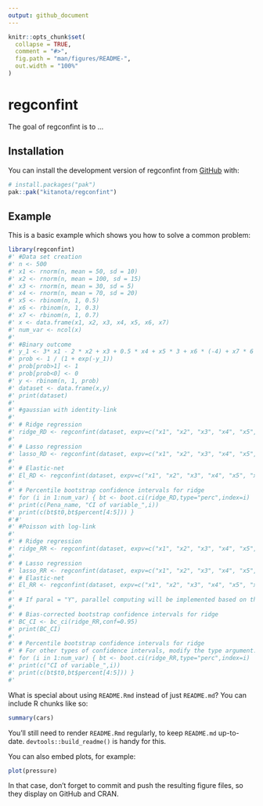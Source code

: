 ```yaml
---
output: github_document
---
```


<!-- README.md is generated from README.Rmd. Please edit that file -->

```r
knitr::opts_chunk$set(
  collapse = TRUE,
  comment = "#>",
  fig.path = "man/figures/README-",
  out.width = "100%"
)
```

# regconfint

<!-- badges: start -->
<!-- badges: end -->

The goal of regconfint is to ...

## Installation

You can install the development version of regconfint from [GitHub](https://github.com/) with:

``` r
# install.packages("pak")
pak::pak("kitanota/regconfint")
```

## Example

This is a basic example which shows you how to solve a common problem:

```r
library(regconfint)
#' #Data set creation
#' n <- 500
#' x1 <- rnorm(n, mean = 50, sd = 10)
#' x2 <- rnorm(n, mean = 100, sd = 15)
#' x3 <- rnorm(n, mean = 30, sd = 5)
#' x4 <- rnorm(n, mean = 70, sd = 20)
#' x5 <- rbinom(n, 1, 0.5)
#' x6 <- rbinom(n, 1, 0.3)
#' x7 <- rbinom(n, 1, 0.7)
#' x <- data.frame(x1, x2, x3, x4, x5, x6, x7)
#' num_var <- ncol(x)
#'
#' #Binary outcome
#' y_1 <- 3* x1 - 2 * x2 + x3 + 0.5 * x4 + x5 * 3 + x6 * (-4) + x7 * 6 + rnorm(n, mean = 0, sd = 20)
#' prob <- 1 / (1 + exp(-y_1))
#' prob[prob>1] <- 1
#' prob[prob<0] <- 0
#' y <- rbinom(n, 1, prob)
#' dataset <- data.frame(x,y)
#' print(dataset)
#'
#' #gaussian with identity-link
#'
#' # Ridge regression
#' ridge_RD <- regconfint(dataset, expv=c("x1", "x2", "x3", "x4", "x5", "x6", "x7"), tarv="y", itr=200, al=0, sed=1234, fam="gaussian", lin="identity")
#'
#' # Lasso regression
#' lasso_RD <- regconfint(dataset, expv=c("x1", "x2", "x3", "x4", "x5", "x6", "x7"), tarv="y", itr=200, al=1, sed=1234, fam="gaussian", lin="identity")
#'
#' # Elastic-net
#' El_RD <- regconfint(dataset, expv=c("x1", "x2", "x3", "x4", "x5", "x6", "x7"), tarv="y", itr=200, al=seq(0.01,0.99,0.01), sed=1234, fam="gaussian",lin="identity", paral="N")
#'
#' # Percentile bootstrap confidence intervals for ridge
#' for (i in 1:num_var) { bt <- boot.ci(ridge_RD,type="perc",index=i)
#' print(c(Pena_name, "CI of variable_",i))
#' print(c(bt$t0,bt$percent[4:5])) }
#'#'
#' #Poisson with log-link
#'
#' # Ridge regression
#' ridge_RR <- regconfint(dataset, expv=c("x1", "x2", "x3", "x4", "x5", "x6", "x7"), tarv="y", itr=200, al=0, sed=1234, fam="poisson", lin="log")
#'
#' # Lasso regression
#' lasso_RR <- regconfint(dataset, expv=c("x1", "x2", "x3", "x4", "x5", "x6", "x7"), tarv="y", itr=200, al=1, sed=1234, fam="poisson", lin="log")
#' # Elastic-net
#' El_RR <- regconfint(dataset, expv=c("x1", "x2", "x3", "x4", "x5", "x6", "x7"), tarv="y", itr=200, al=seq(0.01,0.99,0.01), sed=1234, fam="poisson",lin="log", paral="N")
#'
#' # If paral = "Y", parallel computing will be implemented based on the number of cores available in your computer
#'
#' # Bias-corrected bootstrap confidence intervals for ridge
#' BC_CI <- bc_ci(ridge_RR,conf=0.95)
#' print(BC_CI)
#'
#' # Percentile bootstrap confidence intervals for ridge
#' # For other types of confidence intervals, modify the type argument. For more details, please see the instruction of boot pakage
#' for (i in 1:num_var) { bt <- boot.ci(ridge_RR,type="perc",index=i)
#' print(c("CI of variable_",i))
#' print(c(bt$t0,bt$percent[4:5])) }
#'

```

What is special about using `README.Rmd` instead of just `README.md`? You can include R chunks like so:

```r
summary(cars)
```

You'll still need to render `README.Rmd` regularly, to keep `README.md` up-to-date. `devtools::build_readme()` is handy for this.

You can also embed plots, for example:

```r
plot(pressure)
```

In that case, don't forget to commit and push the resulting figure files, so they display on GitHub and CRAN.
